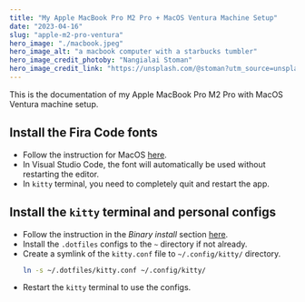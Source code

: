 ```yaml
---
title: "My Apple MacBook Pro M2 Pro + MacOS Ventura Machine Setup"
date: "2023-04-16"
slug: "apple-m2-pro-ventura"
hero_image: "./macbook.jpeg"
hero_image_alt: "a macbook computer with a starbucks tumbler"
hero_image_credit_photoby: "Nangialai Stoman"
hero_image_credit_link: "https://unsplash.com/@stoman?utm_source=unsplash&utm_medium=referral&utm_content=creditCopyText"
---
```


This is the documentation of my Apple MacBook Pro M2 Pro with MacOS Ventura
machine setup.

## Install the Fira Code fonts

- Follow the instruction for MacOS [here](https://github.com/tonsky/FiraCode/wiki/Installing).
- In Visual Studio Code, the font will automatically be used without
  restarting the editor.
- In `kitty` terminal, you need to completely quit and restart the app.

## Install the `kitty` terminal and personal configs

- Follow the instruction in the *Binary install* section [here](https://sw.kovidgoyal.net/kitty/binary/#binary-install).
- Install the `.dotfiles` configs to the `~` directory if not already.
- Create a symlink of the `kitty.conf` file to `~/.config/kitty/` directory.
  ```bash
  ln -s ~/.dotfiles/kitty.conf ~/.config/kitty/
  ```
- Restart the `kitty` terminal to use the configs.